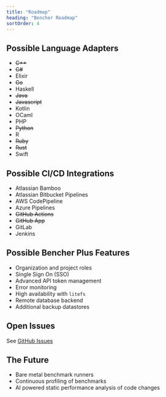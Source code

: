 ```yaml
---
title: "Roadmap"
heading: "Bencher Roadmap"
sortOrder: 4
---
```


## Possible Language Adapters

- ~~C++~~
- ~~C#~~
- Elixir
- ~~Go~~
- Haskell
- ~~Java~~
- ~~Javascript~~
- Kotlin
- OCaml
- PHP
- ~~Python~~
- R
- ~~Ruby~~
- ~~Rust~~
- Swift

## Possible CI/CD Integrations

- Atlassian Bamboo
- Atlassian Bitbucket Pipelines
- AWS CodePipeline
- Azure Pipelines
- ~~GitHub Actions~~
- ~~GitHub App~~
- GitLab
- Jenkins

## Possible Bencher Plus Features

- Organization and project roles
- Single Sign On (SSO)
- Advanced API token management
- Error monitoring
- High availability with `litefs`
- Remote database backend
- Additional backup datastores

## Open Issues

See [GitHub Issues](https://github.com/bencherdev/bencher/issues)

## The Future

- Bare metal benchmark runners
- Continuous profiling of benchmarks
- AI powered static performance analysis of code changes
